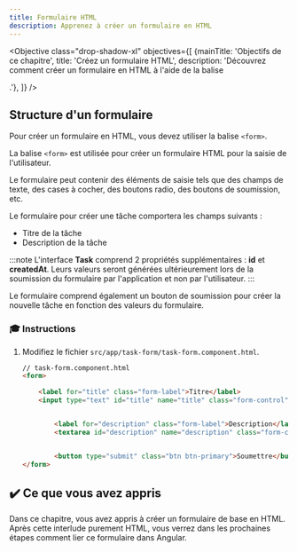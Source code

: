 ```yaml
---
title: Formulaire HTML
description: Apprenez à créer un formulaire en HTML
---
```



<Objective class="drop-shadow-xl" objectives={[
{mainTitle: 'Objectifs de ce chapitre', title: 'Créez un formulaire HTML', description: 'Découvrez comment créer un formulaire en HTML à l\'aide de la balise <form>.'},
]} />

## Structure d'un formulaire

Pour créer un formulaire en HTML, vous devez utiliser la balise `<form>`.

La balise `<form>` est utilisée pour créer un formulaire HTML pour la saisie de l'utilisateur.

Le formulaire peut contenir des éléments de saisie tels que des champs de texte, des cases à cocher, des boutons radio, des boutons de soumission, etc.

Le formulaire pour créer une tâche comportera les champs suivants :

- Titre de la tâche
- Description de la tâche

:::note
L'interface **Task** comprend 2 propriétés supplémentaires : **id** et **createdAt**.
Leurs valeurs seront générées ultérieurement lors de la soumission du formulaire par l'application et non par l'utilisateur.
:::

Le formulaire comprend également un bouton de soumission pour créer la nouvelle tâche en fonction des valeurs du formulaire.

### 🎓 Instructions

<Steps>

1. Modifiez le fichier `src/app/task-form/task-form.component.html`.

    ```html ins={"Ajoutez un input pour le titre de la tâche avec sa légende <label>": 3-5} ins={"Ajoutez un champ <textarea> pour la description de la tâche avec sa légende": 7-9} ins={"Ajoutez un bouton de soumission": 11-12}
    // task-form.component.html
    <form>

        <label for="title" class="form-label">Titre</label>
        <input type="text" id="title" name="title" class="form-control">


            <label for="description" class="form-label">Description</label>
            <textarea id="description" name="description" class="form-control"></textarea>


            <button type="submit" class="btn btn-primary">Soumettre</button>
    </form>
    ```

</Steps>

## ✔️ Ce que vous avez appris

Dans ce chapitre, vous avez appris à créer un formulaire de base en HTML.
Après cette interlude purement HTML, vous verrez dans les prochaines étapes comment lier ce formulaire dans Angular.
